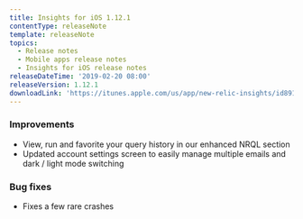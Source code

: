```yaml
---
title: Insights for iOS 1.12.1
contentType: releaseNote
template: releaseNote
topics:
  - Release notes
  - Mobile apps release notes
  - Insights for iOS release notes
releaseDateTime: '2019-02-20 08:00'
releaseVersion: 1.12.1
downloadLink: 'https://itunes.apple.com/us/app/new-relic-insights/id891431652?mt=8'
---
```


### Improvements

* View, run and favorite your query history in our enhanced NRQL section
* Updated account settings screen to easily manage multiple emails and dark / light mode switching

### Bug fixes

* Fixes a few rare crashes
